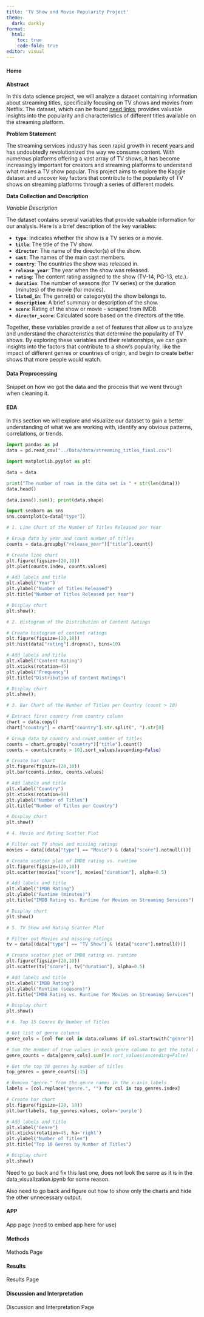 ```yaml
---
title: 'TV Show and Movie Popularity Project'
theme:
  dark: darkly
format:
  html:
    toc: true
    code-fold: true
editor: visual
---
```

::: panel-tabset

#### Home 
**Abstract**
        
In this data science project, we will analyze a dataset containing information about streaming titles, specifically focusing on TV shows and movies from Netflix. The dataset, which can be found [need links](), provides valuable insights into the popularity and characteristics of different titles available on the streaming platform.

**Problem Statement**  

The streaming services industry has seen rapid growth in recent years and has undoubtedly revolutionized the way we consume content. With numerous platforms offering a vast array of TV shows, it has become increasingly important for creators and streaming platforms to understand what makes a TV show popular. This project aims to explore the Kaggle dataset and uncover key factors that contribute to the popularity of TV shows on streaming platforms through a series of different models.

**Data Collection and Description**

*Variable Description*  

The dataset contains several variables that provide valuable information for our analysis. Here is a brief description of the key variables:

- **`type`**: Indicates whether the show is a TV series or a movie.
- **`title`**: The title of the TV show.
- **`director`**: The name of the director(s) of the show.
- **`cast`**: The names of the main cast members.
- **`country`**: The countries the show was released in.
- **`release_year`**: The year when the show was released.
- **`rating`**: The content rating assigned to the show (TV-14, PG-13, etc.).
- **`duration`**: The number of seasons (for TV series) or the duration (minutes) of the movie (for movies).
- **`listed_in`**: The genre(s) or category(s) the show belongs to.
- **`description`**: A brief summary or description of the show.
- **`score`**: Rating of the show or movie - scraped from IMDB.
- **`director_score`**: Calculated score based on the directors of the title.

Together, these variables provide a set of features that allow us to analyze and understand the characteristics that determine the popularity of TV shows. By exploring these variables and their relationships, we can gain insights into the factors that contribute to a show's popularity, like the impact of different genres or countries of origin, and begin to create better shows that more people would watch.

#### Data Preprocessing
Snippet on how we got the data and the process that we went through when cleaning it. 

#### EDA
In this section we will explore and visualize our dataset to gain a better understanding of what we are working with, identify any obvious patterns, correlations, or trends.
```python
import pandas as pd
data = pd.read_csv("../Data/data/streaming_titles_final.csv")
```

```python
import matplotlib.pyplot as plt

data = data

print("The number of rows in the data set is " + str(len(data)))
data.head()
```
```python
data.isna().sum(); print(data.shape)
```

```python
import seaborn as sns
sns.countplot(x=data["type"])
```

```python
# 1. Line Chart of the Number of Titles Released per Year

# Group data by year and count number of titles
counts = data.groupby("release_year")["title"].count()

# Create line chart
plt.figure(figsize=(20,10))
plt.plot(counts.index, counts.values)

# Add labels and title
plt.xlabel("Year")
plt.ylabel("Number of Titles Released")
plt.title("Number of Titles Released per Year")

# Display chart
plt.show();
```

```python
# 2. Histogram of the Distribution of Content Ratings

# Create histogram of content ratings
plt.figure(figsize=(20,10))
plt.hist(data["rating"].dropna(), bins=10)

# Add labels and title
plt.xlabel("Content Rating")
plt.xticks(rotation=45)
plt.ylabel("Frequency")
plt.title("Distribution of Content Ratings")

# Display chart
plt.show();
```

```python
# 3. Bar Chart of the Number of Titles per Country (count > 10)

# Extract first country from country column
chart = data.copy()
chart["country"] = chart["country"].str.split(", ").str[0]

# Group data by country and count number of titles
counts = chart.groupby("country")["title"].count()
counts = counts[counts > 10].sort_values(ascending=False)

# Create bar chart
plt.figure(figsize=(20,10))
plt.bar(counts.index, counts.values)

# Add labels and title
plt.xlabel("Country")
plt.xticks(rotation=90)
plt.ylabel("Number of Titles")
plt.title("Number of Titles per Country")

# Display chart
plt.show()
```

```python
# 4. Movie and Rating Scatter Plot

# Filter out TV shows and missing ratings
movies = data[(data["type"] == "Movie") & (data["score"].notnull())]

# Create scatter plot of IMDB rating vs. runtime
plt.figure(figsize=(20,10))
plt.scatter(movies["score"], movies["duration"], alpha=0.5)

# Add labels and title
plt.xlabel("IMDB Rating")
plt.ylabel("Runtime (minutes)")
plt.title("IMDB Rating vs. Runtime for Movies on Streaming Services")

# Display chart
plt.show()
```

```python
# 5. TV Show and Rating Scatter Plot

# Filter out Movies and missing ratings
tv = data[(data["type"] == "TV Show") & (data["score"].notnull())]

# Create scatter plot of IMDB rating vs. runtime
plt.figure(figsize=(20,10))
plt.scatter(tv["score"], tv["duration"], alpha=0.5)

# Add labels and title
plt.xlabel("IMDB Rating")
plt.ylabel("Runtime (seasons)")
plt.title("IMDB Rating vs. Runtime for Movies on Streaming Services")

# Display chart
plt.show()
```

```python
# 6. Top 15 Genres By Number of Titles

# Get list of genre columns
genre_cols = [col for col in data.columns if col.startswith("genre")]

# Sum the number of true values in each genre column to get the total number of titles for each genre
genre_counts = data[genre_cols].sum()#.sort_values(ascending=False)

# Get the top 10 genres by number of titles
top_genres = genre_counts[:15]

# Remove "genre." from the genre names in the x-axis labels
labels = [col.replace("genre.", "") for col in top_genres.index]

# Create bar chart
plt.figure(figsize=(20, 10))
plt.bar(labels, top_genres.values, color='purple')

# Add labels and title
plt.xlabel("Genre")
plt.xticks(rotation=45, ha='right')
plt.ylabel("Number of Titles")
plt.title("Top 10 Genres by Number of Titles")

# Display chart
plt.show()
```
Need to go back and fix this last one, does not look the same as it is in the data_visualization.ipynb for some reason. 

Also need to go back and figure out how to show only the charts and hide the other unnecessary output.

#### APP
App page (need to embed app here for use)

#### Methods
Methods Page

#### Results
Results Page

#### Discussion and Interpretation
Discussion and Interpretation Page


:::